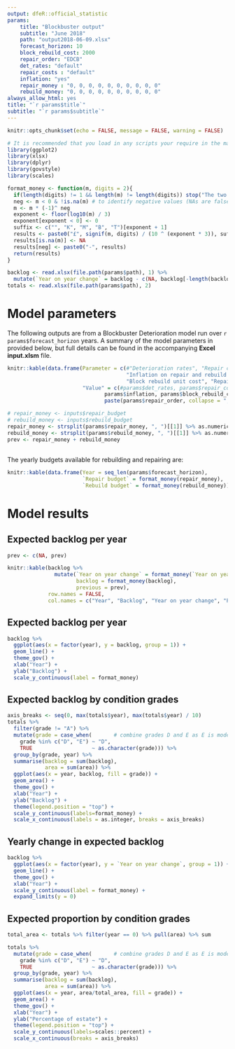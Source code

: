 ```yaml
---
output: dfeR::official_statistic
params:
    title: "Blockbuster output"
    subtitle: "June 2018"
    path: "output2018-06-09.xlsx"
    forecast_horizon: 10
    block_rebuild_cost: 2000
    repair_order: "EDCB"
    det_rates: "default"
    repair_costs : "default"
    inflation: "yes"
    repair_money : "0, 0, 0, 0, 0, 0, 0, 0, 0, 0"
    rebuild_money: "0, 0, 0, 0, 0, 0, 0, 0, 0, 0"
always_allow_html: yes 
title: "`r params$title`"
subtitle: "`r params$subtitle`"
---
```


```r
knitr::opts_chunk$set(echo = FALSE, message = FALSE, warning = FALSE)

# It is recommended that you load in any scripts your require in the markdown here. E.g:
library(ggplot2)
library(xlsx)
library(dplyr)
library(govstyle)
library(scales)

format_money <- function(m, digits = 2){
  if(length(digits) != 1 && length(m) != length(digits)) stop("The two arguments must be of the same length.")
  neg <- m < 0 & !is.na(m) # to identify negative values (NAs are false)
  m <- m * (-1)^ neg
  exponent <- floor(log10(m) / 3)
  exponent[exponent < 0] <- 0
  suffix <- c("", "K", "M", "B", "T")[exponent + 1]
  results <- paste0("£", signif(m, digits) / (10 ^ (exponent * 3)), suffix)
  results[is.na(m)] <- NA
  results[neg] <- paste0("-", results)
  return(results)
}
```

```r
backlog <- read.xlsx(file.path(params$path), 1) %>%
  mutate(`Year on year change` = backlog - c(NA, backlog[-length(backlog)]))
totals <- read.xlsx(file.path(params$path), 2)
```

# Model parameters

The following outputs are from a Blockbuster Deterioration model run over `r params$forecast_horizon` years. A summary of the model parameters in provided below, but full details can be found in the accompanying **Excel input.xlsm** file.

```r

knitr::kable(data.frame(Parameter = c(#"Deterioration rates", "Repair costs", 
                                      "Inflation on repair and rebuild costs",
                                      "Block rebuild unit cost", "Repair order"),
                        "Value" = c(#params$det_rates, params$repair_costs,
                               params$inflation, params$block_rebuild_cost,
                               paste(params$repair_order, collapse = ", "))))

# repair_money <- inputs$repair_budget
# rebuild_money <- inputs$rebuild_budget
repair_money <- strsplit(params$repair_money, ", ")[[1]] %>% as.numeric
rebuild_money <- strsplit(params$rebuild_money, ", ")[[1]] %>% as.numeric
prev <- repair_money + rebuild_money
```

##

The yearly budgets available for rebuilding and repairing are:

```r

knitr::kable(data.frame(Year = seq_len(params$forecast_horizon),
                        `Repair budget` = format_money(repair_money),
                        `Rebuild budget` = format_money(rebuild_money)))

```

# Model results

## Expected backlog per year

```r
prev <- c(NA, prev)

knitr::kable(backlog %>%
               mutate(`Year on year change` = format_money(`Year on year change`),
                      backlog = format_money(backlog),
                      previous = prev),
             row.names = FALSE,
             col.names = c("Year", "Backlog", "Year on year change", "Previous year's investment in estate"))
```

## Expected backlog per year

```r
backlog %>%
  ggplot(aes(x = factor(year), y = backlog, group = 1)) + 
  geom_line() + 
  theme_gov() +
  xlab("Year") +
  ylab("Backlog") +
  scale_y_continuous(label = format_money)
```

## Expected backlog by condition grades

```r
axis_breaks <- seq(0, max(totals$year), max(totals$year) / 10)
totals %>%
  filter(grade != "A") %>%
  mutate(grade = case_when(       # combine grades D and E as E is model internal
    grade %in% c("D", "E") ~ "D",
    TRUE                   ~ as.character(grade))) %>%
  group_by(grade, year) %>%
  summarise(backlog = sum(backlog),
            area = sum(area)) %>%
  ggplot(aes(x = year, backlog, fill = grade)) + 
  geom_area() + 
  theme_gov() +
  xlab("Year") +
  ylab("Backlog") + 
  theme(legend.position = "top") +
  scale_y_continuous(labels=format_money) +
  scale_x_continuous(labels = as.integer, breaks = axis_breaks)
```



## Yearly change in expected backlog

```r
backlog %>%
  ggplot(aes(x = factor(year), y = `Year on year change`, group = 1)) + 
  geom_line() + 
  theme_gov() +
  xlab("Year") +
  scale_y_continuous(label = format_money) +
  expand_limits(y = 0)
```

## Expected proportion by condition grades

```r
total_area <- totals %>% filter(year == 0) %>% pull(area) %>% sum

totals %>%
  mutate(grade = case_when(       # combine grades D and E as E is model internal
    grade %in% c("D", "E") ~ "D",
    TRUE                   ~ as.character(grade))) %>%
  group_by(grade, year) %>%
  summarise(backlog = sum(backlog),
            area = sum(area)) %>%
  ggplot(aes(x = year, area/total_area, fill = grade)) + 
  geom_area() + 
  theme_gov() +
  xlab("Year") +
  ylab("Percentage of estate") + 
  theme(legend.position = "top") +
  scale_y_continuous(labels=scales::percent) +
  scale_x_continuous(breaks = axis_breaks)
```

